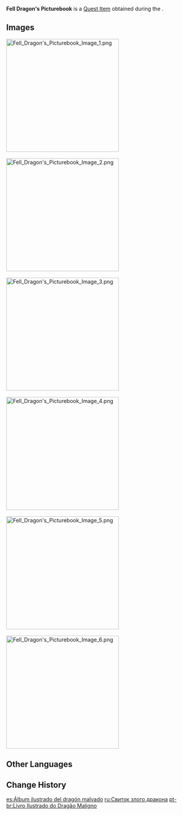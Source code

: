 {{Item Infobox
|id           = 121016
|image        = Item Fell Dragon's Picturebook.png
|type         = Quest Items
|quality      = 4
|description  = A picture book that concerns the "fell dragon of Simulanka" &mdash; that is to say, [[Mini Durin|Durin]]. None know the tales that are recorded in this text.
|source1      = [[Afterword (Summertide Scales and Tales)|Afterword]]
|event        = Summertide Scales and Tales
}}
'''Fell Dragon's Picturebook''' is a [[Quest Item]] obtained during the {{Quest|Afterword (Summertide Scales and Tales)}}.

==Images==
[[File:Fell Dragon's Picturebook Image 1.png|300px]]<br><br>
[[File:Fell Dragon's Picturebook Image 2.png|300px]]<br><br>
[[File:Fell Dragon's Picturebook Image 3.png|300px]]<br><br>
[[File:Fell Dragon's Picturebook Image 4.png|300px]]<br><br>
[[File:Fell Dragon's Picturebook Image 5.png|300px]]<br><br>
[[File:Fell Dragon's Picturebook Image 6.png|300px]]

==Other Languages==
{{Other Languages
|en       = Fell Dragon's Picturebook
|zhs      = 「邪龙」绘卷
|zhs_rm   = 
|zht      = 「邪龍」繪卷
|zht_rm   = 
|zh_tl    = 
|ja       = 「悪龍」の絵本
|ja_rm    = "Akuryuu" no Ehon{{Assumed}}
|ja_tl    = "Evil Dragon" Picturebook
|ko       = 「악룡」의 그림책
|ko_rm    = 
|ko_tl    = 
|es       = Álbum ilustrado del dragón malvado
|es_tl    = The Evil Dragon's Illustrated Album
|fr       = Livre illustré du dragon maléfique
|fr_tl    = Evil Dragon's Illustrated Book
|ru       = Свиток злого дракона
|ru_tl    = 
|th       = หนังสือภาพ "มังกรร้าย"
|th_rm    = 
|th_tl    = 
|vi       = Quyển Tranh "Ác Long"
|vi_tl    = 
|de       = Bilderbuch des „bösen Drachen“
|de_tl    = Picturebook of the "Evil Dragon"
|id       = Buku Gambar "Si Naga Jahat"
|id_tl    = "The Evil Dragon" Picture Book
|pt       = Livro Ilustrado do Dragão Maligno
|pt_tl    = 
|tr       = Uğursuz Ejderin Resimli Kitabı
|tr_tl    = 
|it       = Libro illustrato del drago malvagio
|it_tl    = 
}}

==Change History==
{{Change History|4.8}}

[[es:Álbum ilustrado del dragón malvado]]
[[ru:Свиток злого дракона]]
[[pt-br:Livro Ilustrado do Dragão Maligno]]